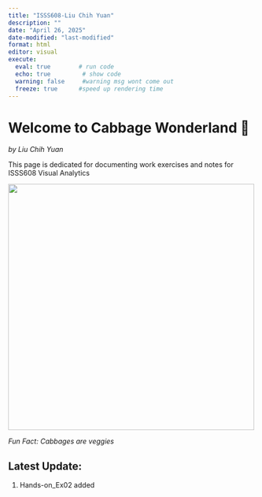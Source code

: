 ```yaml
---
title: "ISSS608-Liu Chih Yuan"
description: ""
date: "April 26, 2025"
date-modified: "last-modified"
format: html
editor: visual
execute: 
  eval: true        # run code 
  echo: true         # show code 
  warning: false     #warning msg wont come out
  freeze: true      #speed up rendering time
---
```


# **Welcome to Cabbage Wonderland** 🥬

*by Liu Chih Yuan*

This page is dedicated for documenting work exercises and notes for ISSS608 Visual Analytics

<img src="images/cabbageGPT.png" width="500"/>

*Fun Fact: Cabbages are veggies*

## Latest Update:

1.  Hands-on_Ex02 added
